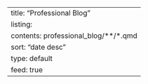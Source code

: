 ---
title: "Professional Blog"
listing:
  contents: professional_blog/**/*.qmd
  sort: "date desc"
  type: default
  feed: true
---
